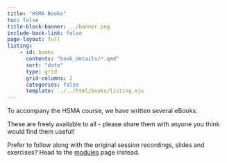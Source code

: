 ```yaml
---
title: "HSMA Books"
toc: false
title-block-banner: ../banner.png
include-back-link: false
page-layout: full
listing:
    - id: books
      contents: "book_details/*.qmd"
      sort: "date"
      type: grid
      grid-columns: 2
      categories: false
      template: ../../html/books/listing.ejs
---
```


To accompany the HSMA course, we have written several eBooks.

These are freely available to all - please share them with anyone you think would find them useful!

Prefer to follow along with the original session recordings, slides and exercises? Head to the [modules](../modules/modules.qmd) page instead.

:::{#books}
:::
